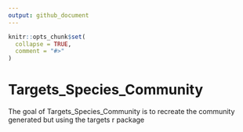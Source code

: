 ```yaml
---
output: github_document
---
```


<!-- README.md is generated from README.Rmd. Please edit that file -->

```r
knitr::opts_chunk$set(
  collapse = TRUE,
  comment = "#>"
)
```

# Targets_Species_Community

<!-- badges: start -->
<!-- badges: end -->

The goal of Targets_Species_Community is to recreate the community generated but using the targets r package
